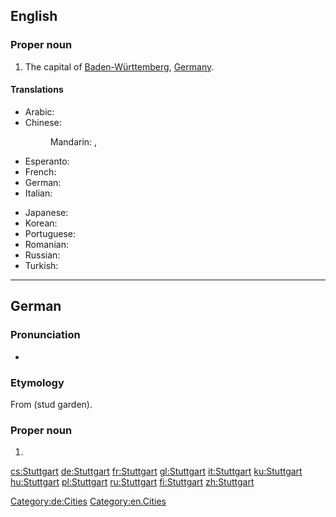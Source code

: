 ==English==
{{wikipedia}}

===Proper noun===
{{en-proper noun}}

# The capital of [[Baden-Württemberg]], [[Germany]].

====Translations====
{{trans-top|a city in Germany}}
* Arabic: {{t-|ar|شتوتغارت|m|tr=shtutghart|sc=Arab}}
* Chinese:
*: Mandarin: {{t|zh|斯圖加特|sc=Hani}}, {{t|zh|斯图加特|tr=Sītújiātè|sc=Hani}}
* Esperanto: {{t-|eo|Stutgarto}}
* French: {{t+|fr|Stuttgart|m}}
* German: {{t+|de|Stuttgart|n}}
* Italian: {{t+|it|Stoccarda|f}}
{{trans-mid}}
* Japanese: {{t-|ja|シュトゥットガルト|tr=Shututtogaruto|sc=Jpan}}
* Korean: {{t-|ko|슈투트가르트|tr=Syututeugareuteu|sc=Kore}}
* Portuguese: {{t-|pt|Estugarda|f}}
* Romanian: {{t-|ro|Stuttgart}}
* Russian: {{t-|ru|Штутгарт|m|tr=Štútgart|sc=Cyrl}}
* Turkish: {{t-|tr|Stuttgart}}
{{trans-bottom}}

----

==German==
{{wikipedia|lang=de}}

===Pronunciation===
*{{audio|De-Stuttgart.OGG|audio}}

===Etymology===
From {{etyl|goh|de}} {{term|stuotgarten|lang=goh}} (stud garden).

===Proper noun===
{{de-proper noun|g=n}}

# {{l|en|Stuttgart}}

[[Category:de:Cities]]
[[Category:en.Cities]]

[[cs:Stuttgart]]
[[de:Stuttgart]]
[[fr:Stuttgart]]
[[gl:Stuttgart]]
[[it:Stuttgart]]
[[ku:Stuttgart]]
[[hu:Stuttgart]]
[[pl:Stuttgart]]
[[ru:Stuttgart]]
[[fi:Stuttgart]]
[[zh:Stuttgart]]
